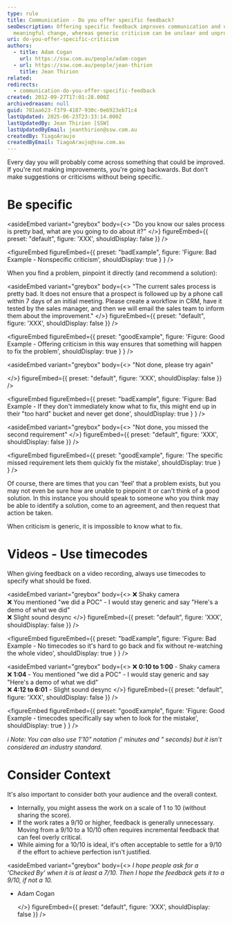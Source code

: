 ```yaml
---
type: rule
title: Communication - Do you offer specific feedback?
seoDescription: Offering specific feedback improves communication and encourages
  meaningful change, whereas generic criticism can be unclear and unproductive.
uri: do-you-offer-specific-criticism
authors:
  - title: Adam Cogan
    url: https://ssw.com.au/people/adam-cogan
  - url: https://ssw.com.au/people/jean-thirion
    title: Jean Thirion
related:
redirects:
  - communication-do-you-offer-specific-feedback
created: 2012-09-27T17:01:28.000Z
archivedreason: null
guid: 781aa623-f379-4187-930c-0e6923eb71c4
lastUpdated: 2025-06-23T23:33:14.000Z
lastUpdatedBy: Jean Thirion [SSW]
lastUpdatedByEmail: jeanthirion@ssw.com.au
createdBy: TiagoAraujo
createdByEmail: TiagoAraujo@ssw.com.au
---
```

Every day you will probably come across something that could be improved. If you're not making improvements, you're going backwards. But don't make suggestions or criticisms without being specific.
# Be specific

<asideEmbed
  variant="greybox"
  body={<>
    "Do you know our sales process is pretty bad, what are you going to do about it?"
  </>}
  figureEmbed={{
    preset: "default",
    figure: 'XXX',
    shouldDisplay: false
  }}
/>

<figureEmbed figureEmbed={{
  preset: "badExample",
  figure: 'Figure: Bad Example - Nonspecific criticism',
  shouldDisplay: true
} } />


When you find a problem, pinpoint it directly (and recommend a solution):

<asideEmbed
  variant="greybox"
  body={<>
    "The current sales process is pretty bad. It does not ensure that a prospect is followed up by a phone call within 7 days of an initial meeting. Please create a workflow in CRM, have it tested by the sales manager, and then we will email the sales team to inform them about the improvement."
  </>}
  figureEmbed={{
    preset: "default",
    figure: 'XXX',
    shouldDisplay: false
  }}
/>

<figureEmbed figureEmbed={{
  preset: "goodExample",
  figure: 'Figure: Good Example - Offering criticism in this way ensures that something will happen to fix the problem',
  shouldDisplay: true
} } />


<asideEmbed
  variant="greybox"
  body={<>
    "Not done, please try again"

  </>}
  figureEmbed={{
    preset: "default",
    figure: 'XXX',
    shouldDisplay: false
  }}
/>

<figureEmbed figureEmbed={{
  preset: "badExample",
  figure: 'Figure: Bad Example - If they don\'t immediately know what to fix, this might end up in their "too hard" bucket and never get done',
  shouldDisplay: true
} } />


<asideEmbed
  variant="greybox"
  body={<>
    "Not done, you missed the second requirement"
  </>}
  figureEmbed={{
    preset: "default",
    figure: 'XXX',
    shouldDisplay: false
  }}
/>

<figureEmbed figureEmbed={{
  preset: "goodExample",
  figure: 'The specific missed requirement lets them quickly fix the mistake',
  shouldDisplay: true
} } />


Of course, there are times that you can 'feel' that a problem exists, but you may not even be sure how are unable to pinpoint it or can't think of a good solution. In this instance you should speak to someone who you think may be able to identify a solution, come to an agreement, and then request that action be taken.

When criticism is generic, it is impossible to know what to fix.

# Videos - Use timecodes

When giving feedback on a video recording, always use timecodes to specify what should be fixed.

<asideEmbed
  variant="greybox"
  body={<>
    ❌ Shaky camera \
❌ You mentioned "we did a POC" - I would stay generic and say "Here's a demo of what we did"\
❌ Slight sound desync
  </>}
  figureEmbed={{
    preset: "default",
    figure: 'XXX',
    shouldDisplay: false
  }}
/>

<figureEmbed figureEmbed={{
  preset: "badExample",
  figure: 'Figure: Bad Example - No timecodes so it\'s hard to go back and fix without re-watching the whole video',
  shouldDisplay: true
} } />


<asideEmbed
  variant="greybox"
  body={<>
    ❌ **0:10 to 1:00** - Shaky camera\
❌ **1:04** - You mentioned "we did a POC" - I would stay generic and say "Here's a demo of what we did"\
❌ **4:12 to 6:01** - Slight sound desync
  </>}
  figureEmbed={{
    preset: "default",
    figure: 'XXX',
    shouldDisplay: false
  }}
/>

<figureEmbed figureEmbed={{
  preset: "goodExample",
  figure: 'Figure: Good Example - timecodes specifically say when to look for the mistake',
  shouldDisplay: true
} } />


*ℹ️ Note: You can also use 1'10" notation (' minutes and " seconds) but it isn't considered an industry standard.*

# Consider Context

It's also important to consider both your audience and the overall context.

* Internally, you might assess the work on a scale of 1 to 10 (without sharing the score).
* If the work rates a 9/10 or higher, feedback is generally unnecessary. Moving from a 9/10 to a 10/10 often requires incremental feedback that can feel overly critical.
* While aiming for a 10/10 is ideal, it's often acceptable to settle for a 9/10 if the effort to achieve perfection isn't justified.

<asideEmbed
  variant="greybox"
  body={<>
    *I hope people ask for a ‘Checked By’ when it is at least a 7/10.
Then I hope the feedback gets it to a 9/10, if not a 10.*

* Adam Cogan

  </>}
  figureEmbed={{
    preset: "default",
    figure: 'XXX',
    shouldDisplay: false
  }}
/>

